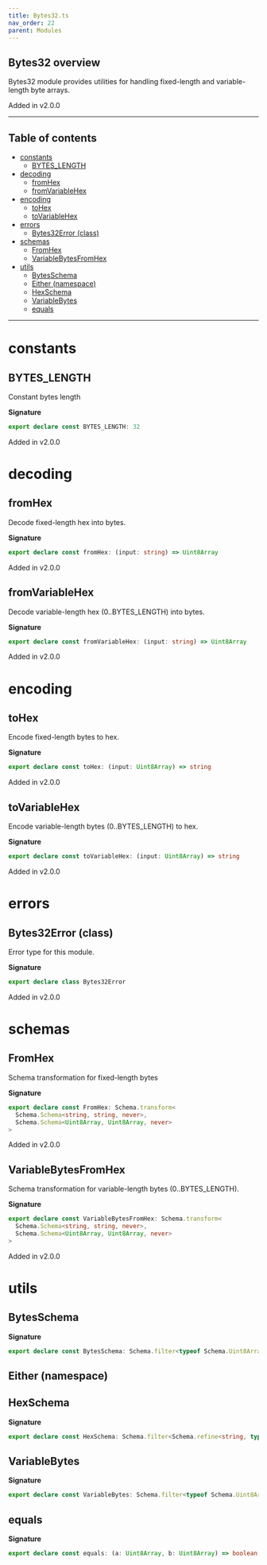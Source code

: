 ```yaml
---
title: Bytes32.ts
nav_order: 22
parent: Modules
---
```


## Bytes32 overview

Bytes32 module provides utilities for handling fixed-length and variable-length byte arrays.

Added in v2.0.0

---

<h2 className="text-delta">Table of contents</h2>

- [constants](#constants)
  - [BYTES_LENGTH](#bytes_length)
- [decoding](#decoding)
  - [fromHex](#fromhex)
  - [fromVariableHex](#fromvariablehex)
- [encoding](#encoding)
  - [toHex](#tohex)
  - [toVariableHex](#tovariablehex)
- [errors](#errors)
  - [Bytes32Error (class)](#bytes32error-class)
- [schemas](#schemas)
  - [FromHex](#fromhex-1)
  - [VariableBytesFromHex](#variablebytesfromhex)
- [utils](#utils)
  - [BytesSchema](#bytesschema)
  - [Either (namespace)](#either-namespace)
  - [HexSchema](#hexschema)
  - [VariableBytes](#variablebytes)
  - [equals](#equals)

---

# constants

## BYTES_LENGTH

Constant bytes length

**Signature**

```ts
export declare const BYTES_LENGTH: 32
```

Added in v2.0.0

# decoding

## fromHex

Decode fixed-length hex into bytes.

**Signature**

```ts
export declare const fromHex: (input: string) => Uint8Array
```

Added in v2.0.0

## fromVariableHex

Decode variable-length hex (0..BYTES_LENGTH) into bytes.

**Signature**

```ts
export declare const fromVariableHex: (input: string) => Uint8Array
```

Added in v2.0.0

# encoding

## toHex

Encode fixed-length bytes to hex.

**Signature**

```ts
export declare const toHex: (input: Uint8Array) => string
```

Added in v2.0.0

## toVariableHex

Encode variable-length bytes (0..BYTES_LENGTH) to hex.

**Signature**

```ts
export declare const toVariableHex: (input: Uint8Array) => string
```

Added in v2.0.0

# errors

## Bytes32Error (class)

Error type for this module.

**Signature**

```ts
export declare class Bytes32Error
```

Added in v2.0.0

# schemas

## FromHex

Schema transformation for fixed-length bytes

**Signature**

```ts
export declare const FromHex: Schema.transform<
  Schema.Schema<string, string, never>,
  Schema.Schema<Uint8Array, Uint8Array, never>
>
```

Added in v2.0.0

## VariableBytesFromHex

Schema transformation for variable-length bytes (0..BYTES_LENGTH).

**Signature**

```ts
export declare const VariableBytesFromHex: Schema.transform<
  Schema.Schema<string, string, never>,
  Schema.Schema<Uint8Array, Uint8Array, never>
>
```

Added in v2.0.0

# utils

## BytesSchema

**Signature**

```ts
export declare const BytesSchema: Schema.filter<typeof Schema.Uint8ArrayFromSelf>
```

## Either (namespace)

## HexSchema

**Signature**

```ts
export declare const HexSchema: Schema.filter<Schema.refine<string, typeof Schema.String>>
```

## VariableBytes

**Signature**

```ts
export declare const VariableBytes: Schema.filter<typeof Schema.Uint8ArrayFromSelf>
```

## equals

**Signature**

```ts
export declare const equals: (a: Uint8Array, b: Uint8Array) => boolean
```
